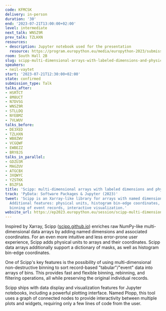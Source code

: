 ```yaml
---
code: KFMCSK
delivery: in-person
duration: '30'
end: '2023-07-21T13:00:00+02:00'
level: intermediate
next_talk: WNSZ9R
prev_talk: TZLHXN
resources:
- description: Jupyter notebook used for the presentation
  resource: https://program.europython.eu/media/europython-2023/submissions/KFMCSK/resources/scipp-europython2023_CjFEojX.ipynb
room: South Hall 2B
slug: scipp-multi-dimensional-arrays-with-labeled-dimensions-and-physical-units
speakers:
- neil-vaytet
start: '2023-07-21T12:30:00+02:00'
state: confirmed
submission_type: Talk
talks_after:
- HSRTCT
- 8M8UCT
- N7DVSG
- WNSZ9R
- STLLDQ
- NYEBMZ
- 7VLWUV
talks_before:
- DE3XED
- TZLHXN
- WB8ZWV
- VCGQWF
- EWBEZZ
- BRY8JS
talks_in_parallel:
- GDZU3R
- MAGZUV
- ATGCBX
- 3XQWYC
- YZSTKK
- BSZFSA
title: 'Scipp: multi-dimensional arrays with labeled dimensions and physical units'
track: 'PyData: Software Packages & Jupyter (2023)'
tweet: 'Scipp is an Xarray-like library for arrays with named dimensions and coordinates.
  Additional features: physical units, histogram bin-edge coordinates, non-destructive
  binning of event records, interactive visualization.'
website_url: https://ep2023.europython.eu/session/scipp-multi-dimensional-arrays-with-labeled-dimensions-and-physical-units
---
```


Inspired by Xarray, Scipp ([scipp.github.io](https://scipp.github.io)) enriches raw NumPy-like multi-dimensional data arrays by adding named dimensions and associated coordinates.
For an even more intuitive and less error-prone user experience, Scipp adds physical units to arrays and their coordinates.
Scipp data arrays additionally support a dictionary of masks, as well as histogram bin-edge coordinates.

One of Scipp's key features is the possibility of using multi-dimensional non-destructive binning to sort record-based "tabular"/"event" data into arrays of bins.
This provides fast and flexible binning, rebinning, and filtering operations, all while preserving the original individual records.

Scipp ships with data display and visualization features for Jupyter notebooks, including a powerful plotting interface.
Named Plopp, this tool uses a graph of connected nodes to provide interactivity between multiple plots and widgets, requiring only a few lines of code from the user.
